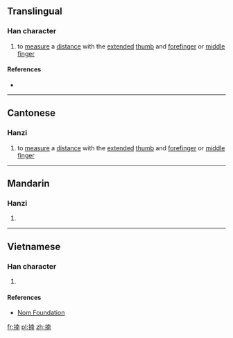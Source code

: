 ==Translingual==

===Han character===
{{Han char|rn=64|rad=手|as=09|sn=12|four=5402<sub>7</sub>|canj=手十月十 (QJBJ)|ids=⿰[[扌]][[南]]}}

# {{context|Cantonese}} to [[measure]] a [[distance]] with the [[extended]] [[thumb]] and [[forefinger]] or [[middle finger]]

====References====
* {{Han ref|kx=0441.050|dkj=12327|dj=0792.010|hdz=31913.010|uh=63C7|ud=25543|bh=D96B|bd=55659}}

----

==Cantonese==

===Hanzi===
{{yue-hanzi|jyut=[[naam3]], [[naam5]]|y=naam3, naam5}}

# to [[measure]] a [[distance]] with the [[extended]] [[thumb]] and [[forefinger]] or [[middle finger]]

----

==Mandarin==

===Hanzi===
{{cmn-hanzi|pin=[[nǎn]] ([[nan3]])|wg=nan<sup>3</sup>}}

# {{defn|lang=cmn|sort=手09}}

----

==Vietnamese==

===Han character===
{{vi-hantu|rs=手09|[[nêm]], [[nắm]], [[nen]], [[nên]]}}

# {{defn|lang=vi|sort=手09}}

====References====
*[http://nomfoundation.org/common/nom_details.php?codepoint=63c7 Nom Foundation]

[[fr:揇]]
[[pl:揇]]
[[zh:揇]]